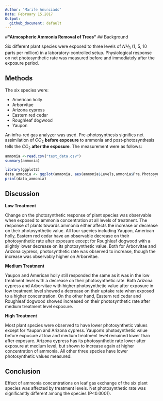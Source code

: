 ```yaml
---
Author: "Marife Anunciado"
Date: February 15,2017
Output: 
  github_document: default
---
```


#**"Atmospheric Ammonia Removal of Trees"**
## Background

Six different plant species were exposed to three levels of $NH_3$ (1, 5, 10 parts per million) in a laboratory-controlled setup. Physiological response on net photosynthetic rate was measured before and immediately after the exposure period. 

## Methods

 The six species were:
 
 *  American holly
 *  Arborvitae
 *  Arizona cypress
 *  Eastern red cedar
 *  Roughleaf dogwood
 *  Yaupon
 
 An infra-red gas analyzer was used. Pre-photosynthesis signifies net assimilation of $CO_2$ **before exposure** to ammonia and post-photosynthesis tells the $CO_2$ **after the exposure**. The measurement were as follows:
```r
ammonia <-read.csv("test_data.csv")
summary(ammonia)
```

```r
library(ggplot2)
data_ammonia <- ggplot(ammonia, aes(ammonia$Levels,ammonia$Pre.Photosynthesis)) + geom_jitter(stat = "identity", color= ammonia$Levels) + facet_grid(~ ammonia$Species) + xlab("Ammonia Concentration, ppm") + ylab("Net Photosynthesis, umol") + theme_dark()
print(data_ammonia)
```

## Discussion

**Low Treatment**

Change on the photosynthetic response of plant species was observable when exposed to ammonia concentration at all levels of treatment. The response of plants towards ammonia either affects the increase or decrease on their photosynthetic value. All four species including Yaupon, American holly, Eastern red cedar have an observable decrease on their photosynthetic rate after exposure except for Roughleaf dogwood with a slightly lower decrease on its photosynthetic value. Both for Arborvitae and Arizona cypress, photosynthetic rate was observed to increase, though the increase was observably higher on Arborvitae.

**Medium Treatment**

Yaupon and American holly still responded the same as it was in the low treatment level with a decrease on their photosynthetic rate. Both Arizona cypress and Arborvitae with higher photosynthetic value after exposure in low treatment level showed a decrease on their uptake rate when exposed to a higher concentration. On the other hand, Eastern red cedar and Roughleaf dogwood showed increased on their photosynthetic rate after medium treatment level exposure. 

**High Treatment**

Most plant species were observed to have lower photosynthetic values except for Yaupon and Arizona cypress. Yaupon's photosynthetic value before exposure at low and medium treatment level remained lower than after exposure. Arizona cypress has its photosynthetic rate lower after exposure at medium level, but shown to increase again at higher concentration of ammonia. All other three species have lower photosynthetic values measured. 


## Conclusion
Effect of ammonia concentrations on leaf gas exchange of the six plant species was affected by treatment levels. Net photosynthetic rate was significantly different among the species (P<0.0001). 